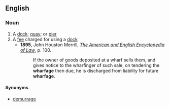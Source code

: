 ==English==

===Noun===
{{en-noun|-}}

# A [[dock]]; [[quay]]; or [[pier]]
# A [[fee]] charged for using a [[dock]]
#*'''1895''', John Houston Merrill, ''[http://books.google.com/books?id=rZ0BAAAAYAAJ&pg=PA100&dq=wharfage&ei=BY_TRr_eCqGQogKL3rzQBw The American and English Encyclopedia of Law]'', p. 100.
#*:If the owner of goods deposited at a wharf sells them, and gives notice to the wharfinger of such sale, on tendering the '''wharfage''' then due, he is discharged from liability for future '''wharfage'''.

====Synonyms====
* {{i-c|storage fee}} [[demurrage]]